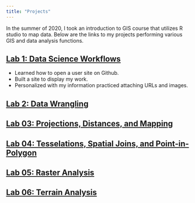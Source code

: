 ```yaml
---
title: "Projects"
---
```


In the summer of 2020, I took an introduction to GIS course that utilizes R studio to map data. Below are the links to my projects performing various GIS and data analysis functions. 

## [Lab 1: Data Science Workflows](https://kaitlynf.github.io/)
- Learned how to open a user site on Github. 
- Built a site to display my work.
- Personalized with my information practiced attaching URLs and images. 

## [Lab 2: Data Wrangling](https://kaitlynf.github.io/geog-176A-labs/lab-02.html)

## [Lab 03: Projections, Distances, and Mapping](https://kaitlynf.github.io/geog-176A-labs/lab-03.html)

## [Lab 04: Tesselations, Spatial Joins, and Point-in-Polygon](https://kaitlynf.github.io/geog-176A-labs/lab-04.html)

## [Lab 05: Raster Analysis](https://kaitlynf.github.io/geog-176A-labs/lab-05.html)

## [Lab 06: Terrain Analysis](https://kaitlynf.github.io/geog-176A-labs/lab-06.html)